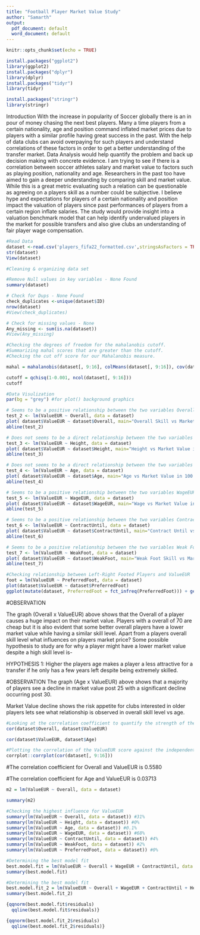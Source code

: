 ```yaml
---
title: "Football Player Market Value Study"
author: "Samarth"
output:
  pdf_document: default
  word_document: default
---
```


```r
knitr::opts_chunk$set(echo = TRUE)
```

```r
install.packages("ggplot2")
library(ggplot2)
install.packages("dplyr")
library(dplyr)
install.packages("tidyr")
library(tidyr)

install.packages("stringr")
library(stringr)
```
Introduction 
With the increase in popularity of Soccer globally there is an in pour of money chasing the next best players. Many a time players from a certain nationality, age and position command inflated market prices due to players with a similar profile having great success in the past. With the help of data clubs can avoid overpaying for such players and understand correlations of these factors in order to get a better understanding of the transfer market. Data Analysis would help quantify the problem and back up decision making with concrete evidence. 
I am trying to see if there is a correlation between soccer athletes salary and market value to factors such as playing position, nationality and age. Researchers in the past too have aimed to gain a deeper understanding by comparing skill and market value. While this is a great metric evaluating such a relation can be questionable as agreeing on a players skill as a number could be subjective. I believe hype and expectations for players of a certain nationality and position impact the valuation of players since past performances of players from a certain region inflate salaries. The study would provide insight into a valuation benchmark model that can help identify undervalued players in the market for possible transfers and also give clubs an understanding of fair player wage compensation.


```r
#Read Data
dataset <-read.csv('players_fifa22_formatted.csv',stringsAsFactors = TRUE)
str(dataset)
View(dataset)
```
```r
#Cleaning & organizing data set

#Remove Null values in key variables - None Found
summary(dataset)

# Check for Dups - None Found
check_duplicates <-unique(dataset$ID)
nrow(dataset)
#View(check_duplicates)

# Check for missing values - None
Any_missing <- sum(is.na(dataset))
#View(Any_missing)

```

```r
#Checking the degrees of freedom for the mahalanobis cutoff. 
#Summarizing mahal scores that are greater than the cutoff. 
#Checking the cut off score for our Mahalanobis measure.

mahal = mahalanobis(dataset[, 9:16], colMeans(dataset[, 9:16]), cov(dataset[, 9:16], use = "pairwise.complete.obs"))

cutoff = qchisq(1-0.001, ncol(dataset[, 9:16]))
cutoff

```

```r
#Data Visulization
par(bg = "grey") #for plot() background graphics

# Seems to be a positive relationship between the two variables Overall and ValueEUR, so we should keep the variable in our dataset
test_2 <- lm(ValueEUR ~ Overall, data = dataset)
plot( dataset$ValueEUR ~ dataset$Overall, main="Overall Skill vs Market Value in 100 Millions of Euros", col = "white", xlab = "Overall Skill", ylab = "Market Value")
abline(test_2)

# Does not seems to be a direct relationship between the two variables height and ValueEUR, so we should remove the variable from our dataset
test_3 <- lm(ValueEUR ~ Height, data = dataset)
plot( dataset$ValueEUR ~ dataset$Height, main="Height vs Market Value in 100 Millions of Euros", col = "white", xlab = "Height", ylab = "Market Value")
abline(test_3)

# Does not seems to be a direct relationship between the two variables age and ValueEUR, so we should remove the variable from our dataset
test_4 <- lm(ValueEUR ~ Age, data = dataset)
plot( dataset$ValueEUR ~ dataset$Age, main="Age vs Market Value in 100 Millions of Euros", col = "white", xlab = "Age", ylab = "Market Value")
abline(test_4)

# Seems to be a positive relationship between the two variables WageEUR and ValueEUR, so we should keep the variable in our dataset
test_5 <- lm(ValueEUR ~ WageEUR, data = dataset)
plot( dataset$ValueEUR ~ dataset$WageEUR, main="Wage vs Market Value in 100 Millions of Euros", col = "white", xlab = "Age", ylab = "Market Value")
abline(test_5)

# Seems to be a positive relationship between the two variables Contract Until and ValueEUR, so we should keep the variable in our dataset
test_6 <- lm(ValueEUR ~ ContractUntil, data = dataset)
plot( dataset$ValueEUR ~ dataset$ContractUntil, main="Contract Until vs Market Value in 100 Millions of Euros", col = "white", xlab = "Age", ylab = "Market Value")
abline(test_6)

# Seems to be a positive relationship between the two variables Weak Foot Skill and ValueEUR, so we should keep the variable in our dataset
test_7 <- lm(ValueEUR ~ WeakFoot, data = dataset)
plot( dataset$ValueEUR ~ dataset$WeakFoot, main="Weak Foot Skill vs Market Value in 100 Millions of Euros", col = "white", xlab = "Age", ylab = "Market Value")
abline(test_7)

#Checking relationship between Left-Right Footed Players and ValueEUR
foot = lm(ValueEUR ~ PreferredFoot, data = dataset)
plot(dataset$ValueEUR ~ dataset$PreferredFoot)
ggplot(mutate(dataset, PreferredFoot = fct_infreq(PreferredFoot))) + geom_bar(aes(x = PreferredFoot))+cleanup
```
#OBSERVATION

The graph (Overall x ValueEUR) above shows that the Overall of a player causes a huge impact on their market value. Players with a overall of 70 are cheap but it is also evident that some better overall players have a lower market value while having a similar skill level. Apart from a players overall skill level what   influences on players market price?
Some possible hypothesis to study are for why a player might have a lower market value despite a high skill level is-

HYPOTHESIS 1: Higher the players age makes a player a less attractive for a transfer if he only has a few years left despite being extremely skilled. 

#OBSERVATION 
The graph (Age x ValueEUR) above shows that a majority of players see a decline in market value post 25 with a significant decline occurring post 30.

Market Value decline shows the risk appetite for clubs interested in older players lets see what relationship is observed in overall skill level vs age.




```r
#Looking at the correlation coefficient to quantify the strength of the relationship
cor(dataset$Overall, dataset$ValueEUR)

cor(dataset$ValueEUR, dataset$Age)

#Plotting the correlation of the ValueEUR score against the independent variables
corrplot::corrplot(cor(dataset[, 9:16]))

```

#The correlation coefficient for Overall and ValueEUR  is 0.5580

#The correlation coefficient for Age and ValueEUR  is 0.03713

```r

m2 = lm(ValueEUR ~ Overall, data = dataset)

summary(m2)
```

```r
#Checking the highest influence for ValueEUR
summary(lm(ValueEUR ~ Overall, data = dataset)) #31%
summary(lm(ValueEUR ~ Height, data = dataset)) #0%
summary(lm(ValueEUR ~ Age, data = dataset)) #0.1%
summary(lm(ValueEUR ~ WageEUR, data = dataset)) #68%
summary(lm(ValueEUR ~ ContractUntil, data = dataset)) #4%
summary(lm(ValueEUR ~ WeakFoot, data = dataset)) #2%
summary(lm(ValueEUR ~ PreferredFoot, data = dataset)) #0%


```

```r
#Determining the best model fit
best.model.fit = lm(ValueEUR ~ Overall + WageEUR + ContractUntil, data = dataset)
summary(best.model.fit)
```

```r
#Determining the best model fit
best.model.fit_2 = lm(ValueEUR ~ Overall + WageEUR + ContractUntil + Height + Age + WeakFoot + PreferredFoot, data = dataset)
summary(best.model.fit_2)
```

```r
{qqnorm(best.model.fit$residuals)
  qqline(best.model.fit$residuals)}
```

```r
{qqnorm(best.model.fit_2$residuals)
  qqline(best.model.fit_2$residuals)}
```
